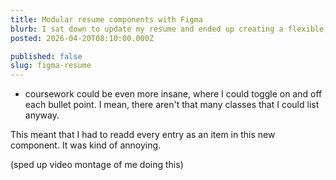 ```yaml
---
title: Modular resume components with Figma
blurb: I sat down to update my resume and ended up creating a flexible, modular component system using Figma features like variables and properties.
posted: 2026-04-20T08:10:00.000Z

published: false
slug: figma-resume
---
```


- coursework could be even more insane, where I could toggle on and off each bullet point. I mean, there aren't that many classes that I could list anyway.

This meant that I had to readd every entry as an item in this new component. It was kind of annoying.

(sped up video montage of me doing this)
